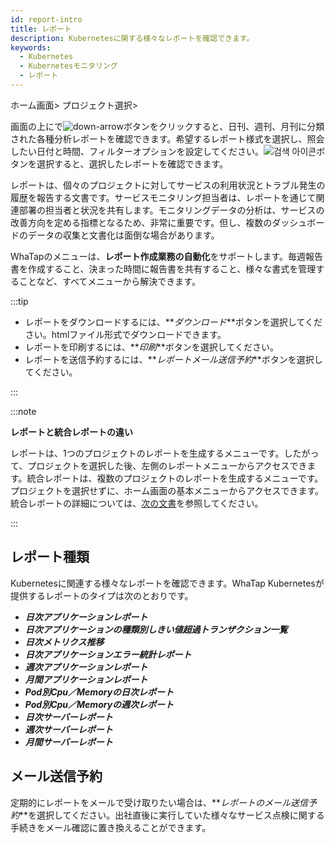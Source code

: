 ```yaml
---
id: report-intro
title: レポート
description: Kubernetesに関する様々なレポートを確認できます。
keywords:
  - Kubernetes
  - Kubernetesモニタリング
  - レポート
---
```


ホーム画面> プロジェクト選択> <Cmdname sid="side_report" className="uitext" />

画面の上に<Cmdname sid="report" className="uitext" />で![down-arrow](/img/down-arrow.svg)ボタンをクリックすると、日刊、週刊、月刊に分類された各種分析レポートを確認できます。希望するレポート様式を選択し、照会したい日付と時間、フィルターオプションを設定してください。![검색 아이콘](/img/ico-btn-search.png)ボタンを選択すると、選択したレポートを確認できます。

<ImgLang img='whatap_kubernetes_flexible_report.png' desc='クバネティスレポート' />

レポートは、個々のプロジェクトに対してサービスの利用状況とトラブル発生の履歴を報告する文書です。サービスモニタリング担当者は、レポートを通じて関連部署の担当者と状況を共有します。モニタリングデータの分析は、サービスの改善方向を定める指標となるため、非常に重要です。但し、複数のダッシュボードのデータの収集と文書化は面倒な場合があります。  

WhaTapの<Cmdname sid="side_report" className="uitext" />メニューは、**レポート作成業務の自動化**をサポートします。毎週報告書を作成すること、決まった時間に報告書を共有すること、様々な書式を管理することなど、すべて<Cmdname sid="side_report" className="uitext" />メニューから解決できます。

:::tip

- レポートをダウンロードするには、**_ダウンロード_**ボタンを選択してください。htmlファイル形式でダウンロードできます。
- レポートを印刷するには、**_印刷_**ボタンを選択してください。
- レポートを送信予約するには、**_レポートメール送信予約_**ボタンを選択してください。

:::

:::note

**レポートと統合レポートの違い**

レポートは、1つのプロジェクトのレポートを生成するメニューです。したがって、プロジェクトを選択した後、左側のレポートメニューからアクセスできます。統合レポートは、複数のプロジェクトのレポートを生成するメニューです。プロジェクトを選択せずに、ホーム画面の基本メニューからアクセスできます。統合レポートの詳細については、[次の文書](integrated-report)を参照してください。

:::

## レポート種類

Kubernetesに関連する様々なレポートを確認できます。WhaTap Kubernetesが提供するレポートのタイプは次のとおりです。

- **_日次アプリケーションレポート_**
- **_日次アプリケーションの種類別しきい値超過トランザクション一覧_**
- **_日次メトリクス推移_**
- **_日次アプリケーションエラー統計レポート_**
- **_週次アプリケーションレポート_**
- **_月間アプリケーションレポート_**
- **_Pod別Cpu／Memoryの日次レポート_**
- **_Pod別Cpu／Memoryの週次レポート_**
- **_日次サーバーレポート_**
- **_週次サーバーレポート_**
- **_月間サーバーレポート_**

## メール送信予約

定期的にレポートをメールで受け取りたい場合は、**_レポートのメール送信予約_**を選択してください。出社直後に実行していた様々なサービス点検に関する手続きをメール確認に置き換えることができます。

<ImgLang img='report_mail.png' desc='report mail' />
